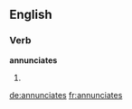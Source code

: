 ==English==

===Verb===
'''annunciates'''

# {{third-person singular of|annunciate}}

[[de:annunciates]]
[[fr:annunciates]]